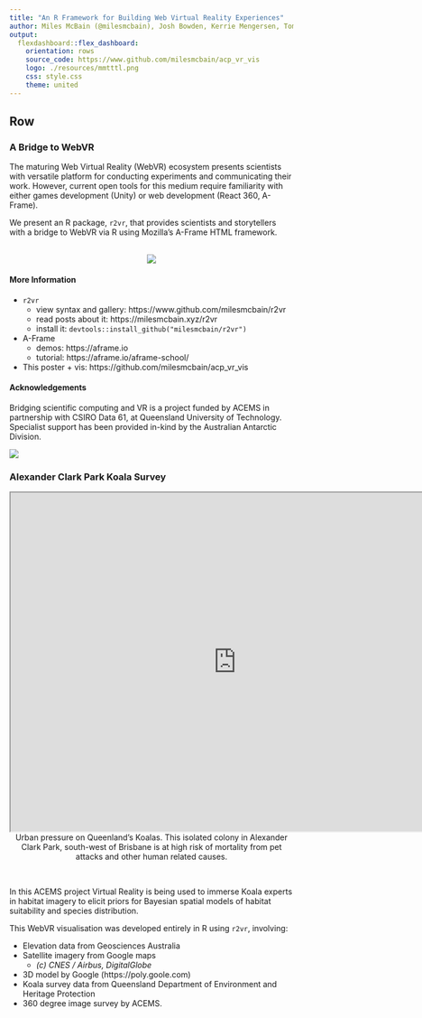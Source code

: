 ```yaml
---
title: "An R Framework for Building Web Virtual Reality Experiences"
author: Miles McBain (@milesmcbain), Josh Bowden, Kerrie Mengersen, Tomasz Bednarz
output: 
  flexdashboard::flex_dashboard:
    orientation: rows
    source_code: https://www.github.com/milesmcbain/acp_vr_vis
    logo: ./resources/mmtttl.png
    css: style.css
    theme: united
---
```


Row
--------------------------------------------------------------------------------

### A Bridge to WebVR {data-width=500}
The maturing Web Virtual Reality (WebVR) ecosystem presents scientists with versatile
platform for conducting experiments and communicating their work. However, current open tools for this medium require familiarity with either games development (Unity) or web development (React 360, A-Frame).

We present an R package, `r2vr`, that provides scientists and storytellers with a
bridge to WebVR via R using Mozilla's A-Frame HTML framework.

<br>
<div>
<center>
<img src="resources/r2vr_stack.png"></img>
</center>
</div> 


#### More Information

* `r2vr` 
  - view syntax and gallery: https://www.github.com/milesmcbain/r2vr
  - read posts about it: https://milesmcbain.xyz/r2vr
  - install it: `devtools::install_github("milesmcbain/r2vr")`
* A-Frame
  - demos: https://aframe.io
  - tutorial: https://aframe.io/aframe-school/
* This poster + vis: https://github.com/milesmcbain/acp_vr_vis

#### Acknowledgements
Bridging scientific computing and VR is a project funded by ACEMS in partnership with CSIRO Data 61, at Queensland University of Technology. Specialist support has been provided in-kind by the Australian Antarctic Division.

<div>
  <img src="resources/csiro_acems_qut_aad.png"></img>
</div> 
### Alexander Clark Park Koala Survey {data-width=500}
<center>
<iframe id="acp" title="WebVR Vis" src="http://127.0.0.1:8081"
    width="800" height ="600"></iframe>
</center>
<center>Urban pressure on Queenland's Koalas. This isolated colony in Alexander
Clark Park, south-west of Brisbane is at high risk of mortality from pet attacks
and other human related causes.</center>
<br>

In this ACEMS project Virtual Reality is being used to immerse Koala experts in
habitat imagery to elicit priors for Bayesian spatial models of habitat
suitability and species distribution.

This WebVR visualisation was developed entirely in R using `r2vr`, involving:

* Elevation data from Geosciences Australia
* Satellite imagery from Google maps
    - *(c) CNES / Airbus, DigitalGlobe*
* 3D model by Google (https://poly.goole.com)
* Koala survey data from Queensland Department of Environment and Heritage Protection
* 360 degree image survey by ACEMS. 
